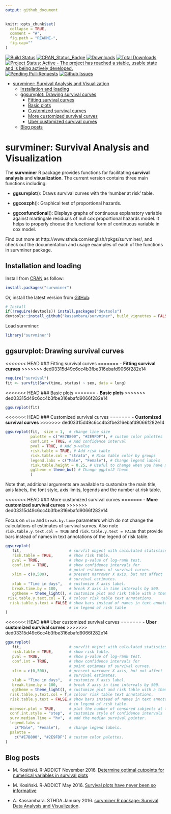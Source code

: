 ```yaml
---
output: github_document
---
```



```r
knitr::opts_chunk$set(
  collapse = TRUE,
  comment = "#",
  fig.path = "README-",
  fig.cap=""
)
```
    
[![Build Status](https://api.travis-ci.org/kassambara/survminer.png)](https://travis-ci.org/kassambara/survminer)
[![CRAN_Status_Badge](http://www.r-pkg.org/badges/version/survminer)](https://cran.r-project.org/package=survminer)
[![Downloads](http://cranlogs.r-pkg.org/badges/survminer)](https://cran.r-project.org/package=survminer)
[![Total Downloads](http://cranlogs.r-pkg.org/badges/grand-total/survminer?color=orange)](http://cranlogs.r-pkg.org/badges/grand-total/survminer)
[![Project Status: Active - The project has reached a stable, usable state and is being actively developed.](http://www.repostatus.org/badges/latest/active.svg)](http://www.repostatus.org/#active)
[![Pending Pull-Requests](http://githubbadges.herokuapp.com/kassambara/survminer/pulls.svg?style=flat)](https://github.com/kassambara/survminer/pulls)
[![Github Issues](http://githubbadges.herokuapp.com/kassambara/survminer/issues.svg)](https://github.com/kassambara/survminer/issues)

-   [survminer: Survival Analysis and Visualization](#survminer-survival-analysis-and-visualization)
    -   [Installation and loading](#installation-and-loading)
    -   [ggsurvplot: Drawing survival curves](#ggsurvplot-drawing-survival-curves)
        -   [Fitting survival curves](#fitting-survival-curves)
        -   [Basic plots](#basic-plots)
        -   [Customized survival curves](#customized-survival-curves)
        -   [More customized survival curves](#more-customized-survival-curves)
        -   [Uber customized survival curves](#uber-customized-survival-curves)
    -   [Blog posts](#blog-posts)
  
# survminer: Survival Analysis and Visualization
    
The **survminer** R package provides functions for facilitating **survival analysis** and **visualization**. The current version contains three main functions including:   
    
- **ggsurvplot**(): Draws survival curves with the 'number at risk' table.
     
- **ggcoxzph**(): Graphical test of proportional hazards.   
     
- **ggcoxfunctional**(): Displays graphs of continuous explanatory variable against martingale residuals of null cox proportional hazards model. It helps to properly choose the functional form of continuous variable in cox model.
     
Find out more at http://www.sthda.com/english/rpkgs/survminer/, and check out the documentation and usage examples of each of the functions in survminer package. 
      
      
## Installation and loading
    
    
Install from [CRAN](https://cran.r-project.org/package=survminer) as follow:
   
```r
install.packages("survminer")
```
    
    
Or, install the latest version from [GitHub](https://github.com/kassambara/survminer): 
    
   
```r
# Install
if(!require(devtools)) install.packages("devtools")
devtools::install_github("kassambara/survminer", build_vignettes = FALSE)
```

    
Load survminer:  
     
     
```r
library("survminer")
```
    
    
  
    
## ggsurvplot: Drawing survival curves
     
     
<<<<<<< HEAD
### Fitting survival curves
=======
- **Fitting survival curves**
>>>>>>> ded03315d49c6cc4b3fbe316ebafd9066f282e14
    
    
```r
require("survival")
fit <- survfit(Surv(time, status) ~ sex, data = lung)
```
   
   
<<<<<<< HEAD
### Basic plots
=======
- **Basic plots**
>>>>>>> ded03315d49c6cc4b3fbe316ebafd9066f282e14
    
    
```r
ggsurvplot(fit)
```
    
    
<<<<<<< HEAD
### Customized survival curves
=======
- **Customized survival curves**
>>>>>>> ded03315d49c6cc4b3fbe316ebafd9066f282e14
    

```r
ggsurvplot(fit,  size = 1,  # change line size
           palette = c("#E7B800", "#2E9FDF"), # custom color palettes
           conf.int = TRUE, # Add confidence interval
           pval = TRUE, # Add p-value
           risk.table = TRUE, # Add risk table
           risk.table.col = "strata", # Risk table color by groups
           legend.labs = c("Male", "Female"), # Change legend labels
           risk.table.height = 0.25, # Useful to change when you have multiple groups
           ggtheme = theme_bw() # Change ggplot2 theme
           )
```
     
     
Note that, additional arguments are available to customize the main title, axis labels, the font style, axis limits, legends and the number at risk table. 
    
<<<<<<< HEAD
### More customized survival curves
=======
- **More customized survival curves**
>>>>>>> ded03315d49c6cc4b3fbe316ebafd9066f282e14

Focus on `xlim` and `break.by.time` parameters which do not change the calculations of estimates of survival surves. Also note `risk.table.y.text.col = TRUE` and `risk.table.y.text = FALSE` that provide bars instead of names in text annotations of the legend of risk table.

```r
ggsurvplot(
   fit,                     # survfit object with calculated statistics.
   risk.table = TRUE,       # show risk table.
   pval = TRUE,             # show p-value of log-rank test.
   conf.int = TRUE,         # show confidence intervals for 
                            # point estimaes of survival curves.
   xlim = c(0,500),         # present narrower X axis, but not affect
                            # survival estimates.
   xlab = "Time in days",   # customize X axis label.
   break.time.by = 100,     # break X axis in time intervals by 500.
   ggtheme = theme_light(), # customize plot and risk table with a theme.
 risk.table.y.text.col = T, # colour risk table text annotations.
  risk.table.y.text = FALSE # show bars instead of names in text annotations
                            # in legend of risk table
)
```


<<<<<<< HEAD
### Uber customized survival curves
=======
- **Uber customized survival curves**
>>>>>>> ded03315d49c6cc4b3fbe316ebafd9066f282e14

```r
ggsurvplot(
   fit,                     # survfit object with calculated statistics.
   risk.table = TRUE,       # show risk table.
   pval = TRUE,             # show p-value of log-rank test.
   conf.int = TRUE,         # show confidence intervals for 
                            # point estimaes of survival curves.
   xlim = c(0,500),         # present narrower X axis, but not affect
                            # survival estimates.
   xlab = "Time in days",   # customize X axis label.
   break.time.by = 100,     # break X axis in time intervals by 500.
   ggtheme = theme_light(), # customize plot and risk table with a theme.
  risk.table.y.text.col = T,# colour risk table text annotations.
  risk.table.y.text = FALSE,# show bars instead of names in text annotations
                            # in legend of risk table.
  ncensor.plot = TRUE,      # plot the number of censored subjects at time t
  conf.int.style = "step",  # customize style of confidence intervals
  surv.median.line = "hv",  # add the median survival pointer.
  legend.labs = 
    c("Male", "Female"),    # change legend labels.
  palette = 
    c("#E7B800", "#2E9FDF") # custom color palettes.
)
```


## Blog posts
   
- M. Kosiński. R-ADDICT November 2016. [Determine optimal cutpoints for numerical variables in survival plots](http://r-addict.com/2016/11/21/Optimal-Cutpoint-maxstat.html)
   
- M. Kosiński. R-ADDICT May 2016. [Survival plots have never been so informative](http://r-addict.com/2016/05/23/Informative-Survival-Plots.html)

- A. Kassambara. STHDA January 2016. [survminer R package: Survival Data Analysis and Visualization](http://www.sthda.com/english/wiki/survminer-r-package-survival-data-analysis-and-visualization).
   
    
    
